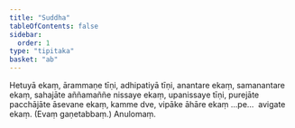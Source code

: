 ```yaml
---
title: "Suddha"
tableOfContents: false
sidebar:
  order: 1
type: "tipitaka"
basket: "ab"
---
```



<DynamicBreadcrumb />

<Division number="17">

<Paragraph number="2652">
Hetuyā ekaṃ, ārammaṇe tīṇi, adhipatiyā tīṇi, anantare ekaṃ, samanantare ekaṃ, sahajāte aññamaññe nissaye ekaṃ, upanissaye tīṇi, purejāte pacchājāte āsevane ekaṃ, kamme dve, vipāke āhāre ekaṃ …pe…  avigate ekaṃ. (Evaṃ gaṇetabbaṃ.)

</Paragraph>
</Division>

<Paragraph number="2653" type="center">
Anulomaṃ.
</Paragraph>